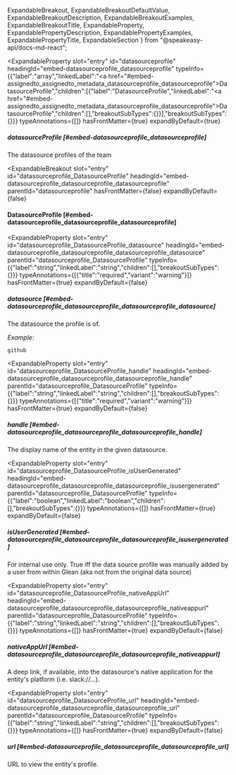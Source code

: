   ExpandableBreakout,
  ExpandableBreakoutDefaultValue,
  ExpandableBreakoutDescription,
  ExpandableBreakoutExamples,
  ExpandableBreakoutTitle,
  ExpandableProperty,
  ExpandablePropertyDescription,
  ExpandablePropertyExamples,
  ExpandablePropertyTitle,
  ExpandableSection
} from "@speakeasy-api/docs-md-react";

<ExpandableSection>

<ExpandableProperty
  slot="entry"
  id="datasourceprofile"
  headingId="embed-datasourceprofile_datasourceprofile"
  typeInfo={{"label":"array","linkedLabel":"<a href=\"#embed-assignedto_assignedto_metadata_datasourceprofile_datasourceprofile\">DatasourceProfile</a>","children":[{"label":"DatasourceProfile","linkedLabel":"<a href=\"#embed-assignedto_assignedto_metadata_datasourceprofile_datasourceprofile\">DatasourceProfile</a>","children":[],"breakoutSubTypes":{}}],"breakoutSubTypes":{}}}
  typeAnnotations={[]}
  hasFrontMatter={true}
  expandByDefault={true}
>

<ExpandablePropertyTitle slot="title">

##### datasourceProfile [#embed-datasourceprofile_datasourceprofile]

</ExpandablePropertyTitle>

<ExpandablePropertyDescription slot="description">

The datasource profiles of the team

</ExpandablePropertyDescription>

</ExpandableProperty>

<ExpandableBreakout
  slot="entry"
  id="datasourceprofile_DatasourceProfile"
  headingId="embed-datasourceprofile_datasourceprofile_datasourceprofile"
  parentId="datasourceprofile"
  hasFrontMatter={false}
  expandByDefault={false}
>

<ExpandableBreakoutTitle slot="title">

#### DatasourceProfile [#embed-datasourceprofile_datasourceprofile_datasourceprofile]

</ExpandableBreakoutTitle>

<ExpandableBreakoutDescription slot="description">

</ExpandableBreakoutDescription>

<ExpandableBreakoutExamples slot="examples">

</ExpandableBreakoutExamples>

<ExpandableBreakoutDefaultValue slot="defaultValue">

</ExpandableBreakoutDefaultValue>

</ExpandableBreakout>

<ExpandableProperty
  slot="entry"
  id="datasourceprofile_DatasourceProfile_datasource"
  headingId="embed-datasourceprofile_datasourceprofile_datasourceprofile_datasource"
  parentId="datasourceprofile_DatasourceProfile"
  typeInfo={{"label":"string","linkedLabel":"string","children":[],"breakoutSubTypes":{}}}
  typeAnnotations={[{"title":"required","variant":"warning"}]}
  hasFrontMatter={true}
  expandByDefault={false}
>

<ExpandablePropertyTitle slot="title">

##### datasource [#embed-datasourceprofile_datasourceprofile_datasourceprofile_datasource]

</ExpandablePropertyTitle>

<ExpandablePropertyDescription slot="description">

The datasource the profile is of.

</ExpandablePropertyDescription>

<ExpandablePropertyExamples slot="examples">

_Example:_

```
github
```

</ExpandablePropertyExamples>

</ExpandableProperty>

<ExpandableProperty
  slot="entry"
  id="datasourceprofile_DatasourceProfile_handle"
  headingId="embed-datasourceprofile_datasourceprofile_datasourceprofile_handle"
  parentId="datasourceprofile_DatasourceProfile"
  typeInfo={{"label":"string","linkedLabel":"string","children":[],"breakoutSubTypes":{}}}
  typeAnnotations={[{"title":"required","variant":"warning"}]}
  hasFrontMatter={true}
  expandByDefault={false}
>

<ExpandablePropertyTitle slot="title">

##### handle [#embed-datasourceprofile_datasourceprofile_datasourceprofile_handle]

</ExpandablePropertyTitle>

<ExpandablePropertyDescription slot="description">

The display name of the entity in the given datasource.

</ExpandablePropertyDescription>

</ExpandableProperty>

<ExpandableProperty
  slot="entry"
  id="datasourceprofile_DatasourceProfile_isUserGenerated"
  headingId="embed-datasourceprofile_datasourceprofile_datasourceprofile_isusergenerated"
  parentId="datasourceprofile_DatasourceProfile"
  typeInfo={{"label":"boolean","linkedLabel":"boolean","children":[],"breakoutSubTypes":{}}}
  typeAnnotations={[]}
  hasFrontMatter={true}
  expandByDefault={false}
>

<ExpandablePropertyTitle slot="title">

##### isUserGenerated [#embed-datasourceprofile_datasourceprofile_datasourceprofile_isusergenerated]

</ExpandablePropertyTitle>

<ExpandablePropertyDescription slot="description">

For internal use only. True iff the data source profile was manually added by a user from within Glean (aka not from the original data source)

</ExpandablePropertyDescription>

</ExpandableProperty>

<ExpandableProperty
  slot="entry"
  id="datasourceprofile_DatasourceProfile_nativeAppUrl"
  headingId="embed-datasourceprofile_datasourceprofile_datasourceprofile_nativeappurl"
  parentId="datasourceprofile_DatasourceProfile"
  typeInfo={{"label":"string","linkedLabel":"string","children":[],"breakoutSubTypes":{}}}
  typeAnnotations={[]}
  hasFrontMatter={true}
  expandByDefault={false}
>

<ExpandablePropertyTitle slot="title">

##### nativeAppUrl [#embed-datasourceprofile_datasourceprofile_datasourceprofile_nativeappurl]

</ExpandablePropertyTitle>

<ExpandablePropertyDescription slot="description">

A deep link, if available, into the datasource's native application for the entity's platform (i.e. slack://...).

</ExpandablePropertyDescription>

</ExpandableProperty>

<ExpandableProperty
  slot="entry"
  id="datasourceprofile_DatasourceProfile_url"
  headingId="embed-datasourceprofile_datasourceprofile_datasourceprofile_url"
  parentId="datasourceprofile_DatasourceProfile"
  typeInfo={{"label":"string","linkedLabel":"string","children":[],"breakoutSubTypes":{}}}
  typeAnnotations={[]}
  hasFrontMatter={true}
  expandByDefault={false}
>

<ExpandablePropertyTitle slot="title">

##### url [#embed-datasourceprofile_datasourceprofile_datasourceprofile_url]

</ExpandablePropertyTitle>

<ExpandablePropertyDescription slot="description">

URL to view the entity's profile.

</ExpandablePropertyDescription>

</ExpandableProperty>

</ExpandableSection>